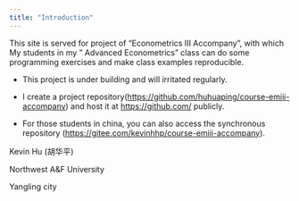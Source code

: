 ```yaml
---
title: "Introduction"
---
```


This site is served for project of "Econometrics III Accompany", with which My students in my " Advanced Econometrics" class can do some programming exercises and make class examples reproducible.



::: {.callout-note}

- This project is under building and will irritated regularly.

- I create a project repository(<https://github.com/huhuaping/course-emiii-accompany>) and host it at <https://github.com/> publicly.

- For those students in china, you can also access the synchronous repository (<https://gitee.com/kevinhhp/course-emiii-accompany>).

:::


Kevin Hu (胡华平)

Northwest A&F University

Yangling city
